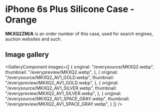 
# iPhone 6s Plus Silicone Case - Orange

<Callout type='info' emoji='👉🏻'>**MKXQ2ZM/A** is an order number of this case, used for search engines, auction websites and such.</Callout>

## Image gallery

<GalleryComponent
    images={[
      {
        original: "/everysource/MKXQ2.webp",
        thumbnail: "/everypreview/MKXQ2.webp",
      },
      {
        original: "/everysource/MKXQ2_AV1_GOLD.webp",
        thumbnail: "/everypreview/MKXQ2_AV1_GOLD.webp",
      },
      {
        original: "/everysource/MKXQ2_AV1_SILVER.webp",
        thumbnail: "/everypreview/MKXQ2_AV1_SILVER.webp",
      },
      {
        original: "/everysource/MKXQ2_AV1_SPACE_GRAY.webp",
        thumbnail: "/everypreview/MKXQ2_AV1_SPACE_GRAY.webp",
      }
    ]}
  />

